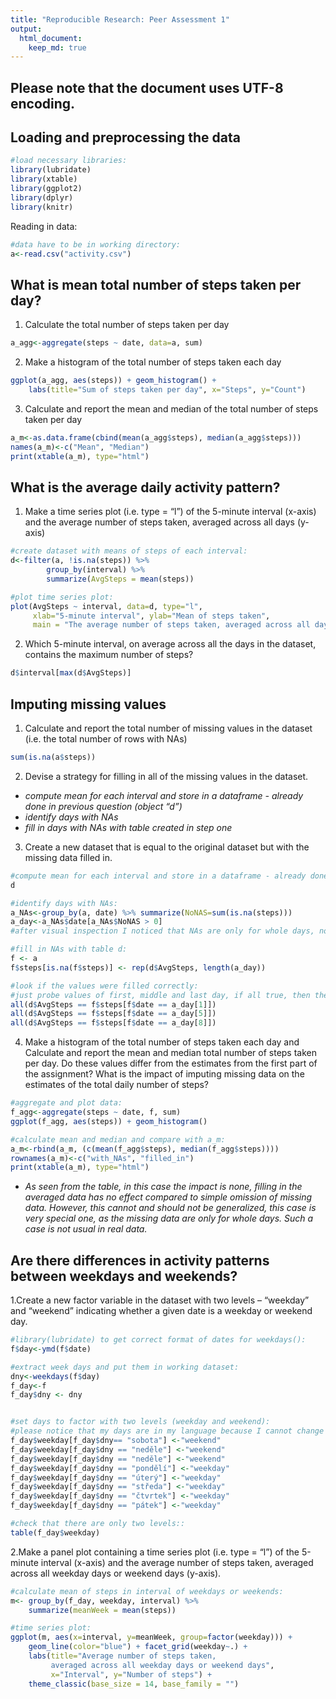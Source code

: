 ```yaml
---
title: "Reproducible Research: Peer Assessment 1"
output: 
  html_document:
    keep_md: true
---
```


## Please note that the document uses UTF-8 encoding.


## Loading and preprocessing the data
```r
#load necessary libraries:
library(lubridate)
library(xtable)
library(ggplot2)
library(dplyr)
library(knitr)
```

Reading in data:
```r
#data have to be in working directory:
a<-read.csv("activity.csv")
```


## What is mean total number of steps taken per day?

1. Calculate the total number of steps taken per day
```r
a_agg<-aggregate(steps ~ date, data=a, sum)
```

2. Make a histogram of the total number of steps taken each day
```r
ggplot(a_agg, aes(steps)) + geom_histogram() +
    labs(title="Sum of steps taken per day", x="Steps", y="Count")
```

3. Calculate and report the mean and median of the total number of steps taken per day
```r
a_m<-as.data.frame(cbind(mean(a_agg$steps), median(a_agg$steps)))
names(a_m)<-c("Mean", "Median")
print(xtable(a_m), type="html")
```


## What is the average daily activity pattern?

1. Make a time series plot (i.e. type = "l") of the 5-minute interval (x-axis) and the average number of steps taken, averaged across all days (y-axis)
```r
#create dataset with means of steps of each interval:
d<-filter(a, !is.na(steps)) %>%
        group_by(interval) %>%
        summarize(AvgSteps = mean(steps))

#plot time series plot:
plot(AvgSteps ~ interval, data=d, type="l", 
     xlab="5-minute interval", ylab="Mean of steps taken",
     main = "The average number of steps taken, averaged across all days")
```

2. Which 5-minute interval, on average across all the days in the dataset, contains the maximum number of steps?
```r
d$interval[max(d$AvgSteps)]
```



## Imputing missing values

1. Calculate and report the total number of missing values in the dataset (i.e. the total number of rows with NAs)
```r
sum(is.na(a$steps))
```
  

2. Devise a strategy for filling in all of the missing values in the dataset.

- *compute mean for each interval and store in a dataframe - already done in previous question (object "d")*
- *identify days with NAs*
- *fill in days with NAs with table created in step one*  

3. Create a new dataset that is equal to the original dataset but with the missing data filled in.
```r
#compute mean for each interval and store in a dataframe - already done:
d
```
```r
#identify days with NAs:
a_NAs<-group_by(a, date) %>% summarize(NoNAS=sum(is.na(steps)))
a_day<-a_NAs$date[a_NAs$NoNAS > 0]
#after visual inspection I noticed that NAs are only for whole days, no mixed data for any day

#fill in NAs with table d:
f <- a
f$steps[is.na(f$steps)] <- rep(d$AvgSteps, length(a_day))

#look if the values were filled correctly:
#just probe values of first, middle and last day, if all true, then the filling went right and the dataset f is correct
all(d$AvgSteps == f$steps[f$date == a_day[1]])
all(d$AvgSteps == f$steps[f$date == a_day[5]])
all(d$AvgSteps == f$steps[f$date == a_day[8]])
```

4. Make a histogram of the total number of steps taken each day and Calculate and report the mean and median total number of steps taken per day. Do these values differ from the estimates from the first part of the assignment? What is the impact of imputing missing data on the estimates of the total daily number of steps?
```r
#aggregate and plot data:
f_agg<-aggregate(steps ~ date, f, sum)
ggplot(f_agg, aes(steps)) + geom_histogram()
```
```r
#calculate mean and median and compare with a_m:
a_m<-rbind(a_m, (c(mean(f_agg$steps), median(f_agg$steps))))
rownames(a_m)<-c("with_NAs", "filled_in")
print(xtable(a_m), type="html")
```
- *As seen from the table, in this case the impact is none, filling in the averaged data has no effect compared to simple omission of missing data. However, this cannot and should not be generalized, this case is very special one, as the missing data are only for whole days. Such a case is not usual in real data.*


## Are there differences in activity patterns between weekdays and weekends?

1.Create a new factor variable in the dataset with two  levels – “weekday” and “weekend” indicating whether a given date is a weekday or weekend day.
```r
#library(lubridate) to get correct format of dates for weekdays():
f$day<-ymd(f$date)

#extract week days and put them in working dataset:
dny<-weekdays(f$day)
f_day<-f
f_day$dny <- dny


#set days to factor with two levels (weekday and weekend):
#please notice that my days are in my language because I cannot change system locale to english speaking, tho it is not a problem
f_day$weekday[f_day$dny== "sobota"] <-"weekend"
f_day$weekday[f_day$dny == "neděle"] <-"weekend"
f_day$weekday[f_day$dny == "neděle"] <-"weekend"
f_day$weekday[f_day$dny == "pondělí"] <-"weekday"
f_day$weekday[f_day$dny == "úterý"] <-"weekday"
f_day$weekday[f_day$dny == "středa"] <-"weekday"
f_day$weekday[f_day$dny == "čtvrtek"] <-"weekday"
f_day$weekday[f_day$dny == "pátek"] <-"weekday"

#check that there are only two levels::
table(f_day$weekday)
```

2.Make a panel plot containing a time series plot (i.e. type = "l") of the 5-minute interval  (x-axis) and the average number of steps taken, averaged across all weekday days or weekend days (y-axis). 

```r
#calculate mean of steps in interval of weekdays or weekends:
m<- group_by(f_day, weekday, interval) %>%
    summarize(meanWeek = mean(steps))

#time series plot:
ggplot(m, aes(x=interval, y=meanWeek, group=factor(weekday))) +
    geom_line(color="blue") + facet_grid(weekday~.) +
    labs(title="Average number of steps taken, 
         averaged across all weekday days or weekend days", 
         x="Interval", y="Number of steps") +
    theme_classic(base_size = 14, base_family = "")
```

